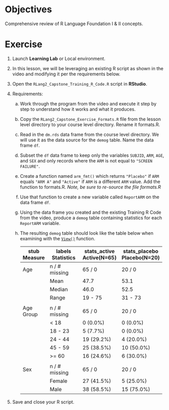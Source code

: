 # **Objectives**

Comprehensive review of R Language Foundation I & II concepts.

# **Exercise**

1.  Launch **Learning Lab** or Local environment.

2.  In this lesson, we will be leveraging an existing R script as shown in the video and modifying it per the requirements below.

3.  Open the `RLang2_Capstone_Training_R_Code.R` script in **RStudio**.

4.  Requirements:

    a.  Work through the program from the video and execute it step by step to understand how it works and what it produces.

    b.  Copy the `RLang2_Capstone_Exercise_Formats.R` file from the lesson level directory to your course level directory. Rename it formats.R.

    c.  Read in the `dm.rds` data frame from the course level directory. We will use it as the data source for the `demog` table. Name the data frame `df`.

    d.  Subset the `df` data frame to keep only the variables `SUBJID`, `ARM`, `AGE`, and `SEX` and only records where the `ARM` is not equal to `"SCREEN FAILURE"`.

    e.  Create a function named `arm_fmt()` which returns `"Placebo"` if `ARM` equals `"ARM A"` and `"Active"` if `ARM` is a different `ARM` value. Add the function to formats.R. *Note, be sure to re-source the file formats.R*

    f.  Use that function to create a new variable called `ReportARM` on the data frame `df`.

    g.  Using the data frame you created and the existing Training R Code from the video, produce a `demog` table containing statistics for each `ReportARM` variable.

    h.  The resulting `demog` table should look like the table below when examining with the [`View()`](https://rdrr.io/r/utils/View.html) function.

        +-----------+----------------+-------------------+--------------------+
        | **stub**\ | **labels**\    | **stats_active**\ | **stats_placebo**\ |
        | Measure   | Statistics     | Active(N=65)      | Placebo(N=20)      |
        +===========+================+===================+====================+
        | Age       | n / \# missing | 65 / 0            | 20 / 0             |
        +-----------+----------------+-------------------+--------------------+
        |           | Mean           | 47.7              | 53.1               |
        +-----------+----------------+-------------------+--------------------+
        |           | Median         | 46.0              | 52.5               |
        +-----------+----------------+-------------------+--------------------+
        |           | Range          | 19 - 75           | 31 - 73            |
        +-----------+----------------+-------------------+--------------------+
        |           |                |                   |                    |
        +-----------+----------------+-------------------+--------------------+
        | Age Group | n / \# missing | 65 / 0            | 20 / 0             |
        +-----------+----------------+-------------------+--------------------+
        |           | \< 18          | 0 (0.0%)          | 0 (0.0%)           |
        +-----------+----------------+-------------------+--------------------+
        |           | 18 - 23        | 5 (7.7%)          | 0 (0.0%)           |
        +-----------+----------------+-------------------+--------------------+
        |           | 24 - 44        | 19 (29.2%)        | 4 (20.0%)          |
        +-----------+----------------+-------------------+--------------------+
        |           | 45 - 59        | 25 (38.5%)        | 10 (50.0%)         |
        +-----------+----------------+-------------------+--------------------+
        |           | \>= 60         | 16 (24.6%)        | 6 (30.0%)          |
        +-----------+----------------+-------------------+--------------------+
        |           |                |                   |                    |
        +-----------+----------------+-------------------+--------------------+
        | Sex       | n / \# missing | 65 / 0            | 20 / 0             |
        +-----------+----------------+-------------------+--------------------+
        |           | Female         | 27 (41.5%)        | 5 (25.0%)          |
        +-----------+----------------+-------------------+--------------------+
        |           | Male           | 38 (58.5%)        | 15 (75.0%)         |
        +-----------+----------------+-------------------+--------------------+

5.  Save and close your R script.
